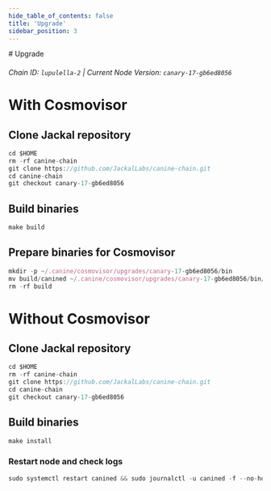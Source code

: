 ```yaml
---
hide_table_of_contents: false
title: 'Upgrade'
sidebar_position: 3
---
```


<div class="h1-with-icon icon-jackal">
  # Upgrade
</div>

###### Chain ID: `lupulella-2` | Current Node Version: `canary-17-gb6ed8056`

# With Cosmovisor

## Clone Jackal repository

```js
cd $HOME
rm -rf canine-chain
git clone https://github.com/JackalLabs/canine-chain.git
cd canine-chain
git checkout canary-17-gb6ed8056
```

## Build binaries

```js
make build
```

## Prepare binaries for Cosmovisor

```js
mkdir -p ~/.canine/cosmovisor/upgrades/canary-17-gb6ed8056/bin
mv build/canined ~/.canine/cosmovisor/upgrades/canary-17-gb6ed8056/bin/
rm -rf build
```

# Without Cosmovisor

## Clone Jackal repository

```js
cd $HOME
rm -rf canine-chain
git clone https://github.com/JackalLabs/canine-chain.git
cd canine-chain
git checkout canary-17-gb6ed8056
```

## Build binaries

```js
make install
```

### Restart node and check logs

```js
sudo systemctl restart canined && sudo journalctl -u canined -f --no-hostname -o cat
```
